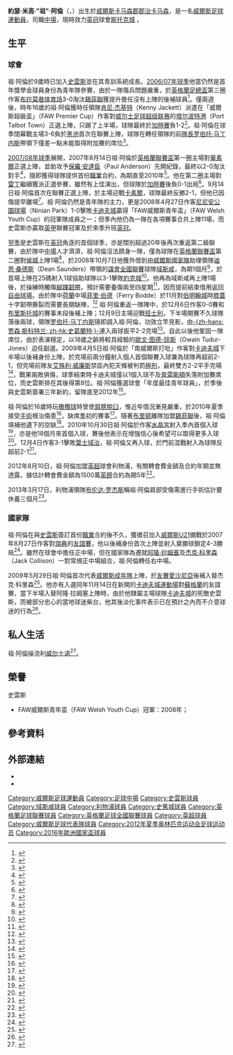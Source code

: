 {{noteTA|G1=足球|G2=FAcup|G3=英超|G4=liverpoolfc
|T=zh-hans:乔·艾伦; zh-hk:祖·阿倫; zh-tw:喬·艾倫
|1=zh-hans:乔; zh-hk:祖; zh-tw:喬
|2=zh-hans:艾伦; zh-hk:阿倫; zh-tw:艾倫
|3=zh-hans:约瑟夫·迈克尔·"乔"·艾伦; zh-hk:約瑟·米高·"祖"·阿倫; zh-tw:約瑟夫·邁克爾·"喬"·艾倫
|4=zh-hans:雷克斯汉姆; zh-hk:域斯咸;
|5=zh-hans:阿隆·拉姆塞; zh-hk:艾朗·藍斯; zh-tw:阿隆·拉姆塞
|6=zh-hans:杰克·科里森; zh-hk:積克·哥利遜;
|7=zh-hans:罗伯托·马丁内斯; zh-hk:羅拔圖·馬天尼斯;
|8=zh-hans:自由球场; zh-hk:自由球場;
|9=zh-hans:阿什利·威廉姆斯; zh-hk:艾殊利·威廉斯;
}}
{{Infobox football biography 2
| playername     = 祖·阿倫<br />''Joe Allen''
| image               = AUT vs. WAL 2016-10-06 (135).jpg
| image_size          = 
| nickname     = 威爾斯[[派路|派路]]
| fullname       = Joseph Michael Allen<ref name="Hugman2010-11 19">{{Cite book| editor-first  = Barry J.| editor-last = Hugman| title = The PFA Footballers' Who's Who 2010–11| year = 2010| publisher = Mainstream Publishing| isbn = 978-1-84596-601-0| page = 19 }}</ref>
| birth_date     = {{birth date and age|df=yes|1990|3|14}}<ref name="Hugman2010-11 19"/>
| birth_place    = {{flagicon|Wales}} [[威爾斯|威爾斯]][[卡马森|卡马森]]
| height         = {{convert|1.68|m|abbr=on}}<ref name="Hugman2010-11 19"/><ref>{{cite web |url= http://www.premierleague.com/en-gb/players/profile.html/joe-allen |title= Premier League Player Profile Joe Allen |date= 2015 |website= Premier League |publisher= Barclays Premier League |accessdate= 14 February 2015 |archive-date= 2016-03-07 |archive-url= https://web.archive.org/web/20160307181613/http://www.premierleague.com/en-gb/players/profile.html/joe-allen }}</ref>
| currentclub    = [[斯托克城足球俱乐部|斯托克城]]
| clubnumber     = 4
| youthyears1    = 1999−2007
| youthclubs1    = [[斯旺西城足球俱乐部|史雲斯]]
| position       = [[中場|正中場]]
| years1         = 2007−2012     |clubs1 = [[斯旺西城足球俱乐部|史雲斯]]             | caps1 = 127 |goals1 = 7
| years2         = 2008          |clubs2 = → [[雷克斯汉姆足球俱乐部|域斯咸]]         | caps2 = 2  |goals2 = 1
| years3         = 2012–2016 |clubs3 = [[利物浦足球俱乐部|利物浦]]         |caps3 = 91  |goals3 = 4
| years4              = 2016–     |clubs4 = [[斯托克城足球俱乐部|斯托克城]]       |caps4 = 171 |goals4 = 18
| nationalyears1 = 2005−2006| nationalteam1 = [[威爾斯17歲以下足球代表隊|威爾斯U17]] | nationalcaps1 = 10 |nationalgoals1 = 1
| nationalyears2 = 2006−2007| nationalteam2 = [[威爾斯19歲以下足球代表隊|威爾斯U19]] | nationalcaps2 = 4  |nationalgoals2 = 0
| nationalyears3 = 2007−2011| nationalteam3 = [[威爾斯21歲以下足球代表隊|威爾斯U21]] | nationalcaps3 = 14 |nationalgoals3 = 2
| nationalyears4 = 2009−    | nationalteam4 = [[威爾斯足球代表隊|威爾斯]]            | nationalcaps4 = 56 |nationalgoals4 = 2
| nationalyears5 = 2012      | nationalteam5 = [[英国奥林匹克足球队|英國]]            | nationalcaps5  = 5 |nationalgoals5 = 0
| club-update = 2021年1月2日
| nationalteam-update = 2019年11月19日
}}
'''約瑟·米高·"祖"·阿倫'''（{{lang-en|'''Joseph Michael "Joe" Allen'''}}，{{bd|1990年|3月14日|catIdx=Allen, Joe}}）出生於[[威爾斯|威爾斯]][[卡马森郡|卡马森郡]][[郡治|郡治]][[卡马森|卡马森]]，是一名[[威爾斯人|威爾斯]][[足球|足球]][[運動員|運動員]]，司職[[中場|中場]]，現時效力[[英格蘭足球冠軍聯賽|英冠]]球會[[斯托克城足球俱乐部|斯托克城]] 。

==生平==
===球會===
祖·阿倫於9歲時已加入[[斯旺西城足球俱乐部|史雲斯]]並在其青訓系統成長。[[2006年至2007年英格蘭足球甲級聯賽|2006/07年球季]]他當仍然是首年獎學金球員身份為青年隊參賽，由於一隊傷兵問題嚴重，於[[英格蘭足總盃|英格蘭足總盃]]第三圈作客[[布拉莫巷体育场|布拉莫巷体育场]]3-0淘汰[[谢菲尔德联足球俱乐部|錫菲聯]]獲提升擔任沒有上陣的後補球員<ref>{{cite web |language=en |url=http://news.bbc.co.uk/sport1/hi/football/fa_cup/6213977.stm |title=Sheff Utd 0–3 Swansea |publisher=''[[BBC_Sport|BBC Sport]]'' |date=2007-01-06 |accessdate=2009-06-20 |archive-date=2007-01-08 |archive-url=https://web.archive.org/web/20070108115830/http://news.bbc.co.uk/sport1/hi/football/fa_cup/6213977.stm }}</ref>。僅兩週後，時年16歲的祖·阿倫獲時任領隊[[肯尼·杰基特|肯尼·杰基特]]（Kenny Jackett）派遣在「威爾斯超級盃」（FAW Premier Cup）作客對[[威尔士足球超级联赛|威尔士足球超级联赛]]的[[Port_Talbot_Town_F.C.|塔尔波特港]]（Port Talbot Town）正選上陣，只踢了上半場，球隊最終於[[加時賽|加時賽]]負1-2<ref>{{cite web |language=en |url=http://news.bbc.co.uk/sport1/hi/football/league_of_wales/6264237.stm |title=Port Talbot 2–1 Swansea (aet) |publisher=''[[BBC_Sport|BBC Sport]]'' |date=2007-01-15 |accessdate=2009-06-20 |archive-date=2007-01-20 |archive-url=https://web.archive.org/web/20070120202059/http://news.bbc.co.uk/sport1/hi/football/league_of_wales/6264237.stm }}</ref>。祖·阿倫在球季閉幕戰主場3-6負於[[黑池足球會|黑池]]首次在聯賽上陣，球隊在轉任領隊的前[[隊長_(足球)|隊長]][[罗伯托·马丁内斯|罗伯托·马丁内斯]]帶領下僅差一點未能取得附加賽的席位<ref>{{cite web |language=en |url=http://news.bbc.co.uk/sport1/hi/football/eng_div_2/6603011.stm |title=Swansea 3–6 Blackpool |publisher=''[[BBC_Sport|BBC Sport]]'' |date=2007-05-05 |accessdate=2009-06-20 |archive-date=2007-09-06 |archive-url=https://web.archive.org/web/20070906130713/http://news.bbc.co.uk/sport1/hi/football/eng_div_2/6603011.stm }}</ref>。

[[2007年至2008年英格蘭足球甲級聯賽|2007/08年球季]]展開，2007年8月14日祖·阿倫於[[英格蘭聯賽盃|英格蘭聯賽盃]]第一圈主場對[[沃尔索尔足球俱乐部|華素爾]]正選上陣，並助攻予[[保羅·安達臣|保羅·安達臣]]（Paul Anderson）先開紀錄，最終以2-0淘汰對手<ref>{{cite news |language=en |url=http://www.swanseacity.net/page/MatchReport/0,,10354~39124,00.html |title=Swansea City vs Walsall 2-0 |publisher=[[斯旺西城足球俱乐部|''swanseacity.net'']] |date=2007-08-14 |accessdate=2011-01-12 }}{{Dead link|date=2019年12月 |bot=InternetArchiveBot |fix-attempted=yes }}</ref>，隨即獲得球隊提供首份[[職業|職業]]合約，為期直至2010年<ref>{{cite web |language=en |url=http://news.bbc.co.uk/sport1/hi/football/teams/s/swansea_city/6949127.stm |title=Swans reward Allen with new deal |publisher=''[[BBC_Sport|BBC Sport]]'' |date=2007-08-16 |accessdate=2009-06-20 |archive-date=2020-05-17 |archive-url=https://web.archive.org/web/20200517111459/http://news.bbc.co.uk/sport2/hi/football/teams/s/swansea_city/6949127.stm |dead-url=no }}</ref>。他在第二圈主場對[[雷丁足球俱乐部|雷丁]]繼續獲派正選參賽，雖然有上佳演出，但球隊於[[加時賽|加時賽]]後負0-1出局<ref>{{cite news |language=en |url=http://news.bbc.co.uk/sport2/hi/football/league_cup/6963517.stm |title=Swansea 0-1 Reading (aet) |publisher=''[[BBC_Sport|BBC Sport]]'' |date=2007-08-28 |accessdate=2011-01-12 |archive-date=2020-10-04 |archive-url=https://web.archive.org/web/20201004042359/http://news.bbc.co.uk/sport2/hi/football/league_cup/6963517.stm }}</ref>。9月14日祖·阿倫首次在聯賽正選上陣，於主場迎戰[[卡莱尔联足球俱乐部|卡素爾]]，球隊最終反勝2-1，但他已因傷提早離場<ref>{{cite news |language=en |url=http://news.bbc.co.uk/sport2/hi/football/eng_div_2/6984937.stm |title=Swansea 2-1 Carlisle |publisher=''[[BBC_Sport|BBC Sport]]'' |date=2007-09-14 |accessdate=2011-01-12 |archive-date=2016-03-10 |archive-url=https://web.archive.org/web/20160310075821/http://news.bbc.co.uk/sport2/hi/football/eng_div_2/6984937.stm }}</ref>。祖·阿倫仍然是青年隊的主力，更是2008年4月27日作客[[尼尼安公園球場|尼尼安公園球場]]（Ninian Park）1-0擊敗[[卡迪夫城足球俱乐部|卡迪夫城]]贏得「FAW威爾斯青年盃」（FAW Welsh Youth Cup）的冠軍隊成員之一；但季內他仍為一隊在各項賽事合共上陣11場，而史雲斯亦贏取[[英甲|英甲]]聯賽冠軍及於來季升班[[英冠|英冠]]。

[[2008年至2009年英格蘭足球冠軍聯賽|翌季]]是史雲斯在[[英冠|英冠]]角逐的首個球季，亦是闊別超過20年後再次重返第二級聯賽，由於隊中[[中場|中場]]人才濟濟，祖·阿倫沒法躋身一隊，僅為球隊在[[英格蘭聯賽盃|英格蘭聯賽盃]]第二圈對[[赫尔城足球俱乐部|侯城]]上陣1場<ref>{{cite news |language=en |url=http://news.bbc.co.uk/sport2/hi/football/league_cup/7576353.stm |title=Swansea 2-1 Hull (aet) |publisher=''[[BBC_Sport|BBC Sport]]'' |date=2008-08-26 |accessdate=2011-01-12 |archive-date=2012-11-22 |archive-url=https://www.webcitation.org/6CMI8f5oS?url=http://news.bbc.co.uk/sport2/hi/football/league_cup/7576353.stm |dead-url=no }}</ref>，於2008年10月7日他獲外借到由[[威爾斯足球代表隊|威爾斯國家隊]]助理領隊[[迪恩·桑德斯|迪恩·桑德斯]]（Dean Saunders）帶領的[[英格蘭足球議會全國聯賽|議會全國聯賽]]球隊[[雷克斯汉姆足球俱乐部|域斯咸]]，為期1個月<ref>{{cite web |language=en |url=http://news.bbc.co.uk/sport1/hi/football/teams/w/wrexham/7657000.stm |title=Swan Allen joins Wrexham on loan |publisher=''[[BBC_Sport|BBC Sport]]'' |date=2008-10-07 |accessdate=2009-06-20 |archive-date=2009-02-05 |archive-url=https://web.archive.org/web/20090205054004/http://news.bbc.co.uk/sport1/hi/football/teams/w/wrexham/7657000.stm }}</ref>，於首場上陣在25碼射入1球協助球隊以3-1擊敗[[約克城足球會|約克城]]<ref>{{cite web |language=en |url=http://news.bbc.co.uk/sport1/hi/football/eng_conf/7646274.stm |title=Wrexham 3–1 York |publisher=''[[BBC_Sport|BBC Sport]]'' |date=2008-10-07 |accessdate=2009-06-20 |archive-date=2020-11-25 |archive-url=https://web.archive.org/web/20201125110715/http://news.bbc.co.uk/sport2/hi/football/eng_conf/7646274.stm |dead-url=no }}</ref>。他再為域斯咸再上陣1場後，於操練時觸傷[[腳踝|腳踝]][[韌帶|韌帶]]，預計需要養傷兩至四星期<ref>{{cite web |language=en |url=http://www.wrexhamafc.co.uk/page/NewsDetail/0,,10311~1429114,00.html |title=Joe likely to be out for several weeks |publisher=[[雷克斯汉姆足球俱乐部|''Wrexhamafc.co.uk'']] |date=2008-10-22 |accessdate=2009-06-20 |deadurl=yes |archiveurl=https://web.archive.org/web/20081025051639/http://www.wrexhamafc.co.uk/page/NewsDetail/0%2C%2C10311~1429114%2C00.html |archivedate=2008-10-25 }}</ref>，因而提前結束借用返回[[自由球場|自由球場]]。由於隊中[[荷蘭|荷蘭]]中場[[菲里·伯德|菲里·伯德]]（Ferry Bodde）於11月對[[伯明翰足球會|伯明翰城]]時[[膝蓋|膝蓋]]十字韌帶撕裂而需要長期缺陣，<ref>{{cite web |language=en |url=http://news.bbc.co.uk/sport1/hi/football/teams/s/swansea_city/7854024.stm |title=Allen is premier quality – Bodde |publisher=''[[BBC_Sport|BBC Sport]]'' |date=2009-01-29 |accessdate=2009-06-20 |archive-date=2022-05-06 |archive-url=https://web.archive.org/web/20220506000009/http://news.bbc.co.uk/sport1/hi/football/teams/s/swansea_city/7854024.stm }}</ref> 祖·阿倫重返一隊陣中，於12月6日作客0-0賽和[[布里斯托尔城足球俱乐部|布里斯托城]]的賽事末段後補上陣；12月9日主場迎戰[[巴恩斯利足球俱乐部|班士利]]，下半場開賽不久球隊落後兩球，領隊[[罗伯托·马丁内斯|罗伯托·马丁内斯]]隨即調入祖·阿倫，功效立竿見影，由[[贾森·斯科特兰|-{zh-hans:贾森·斯科特兰; zh-hk:史葛蘭特;}-]]連入兩球扳平2-2完場<ref>{{cite web |language=en |url=http://news.bbc.co.uk/sport1/hi/football/eng_div_1/7763339.stm |title=Swansea 2–2 Barnsley |publisher=''[[BBC_Sport|BBC Sport]]'' |date=2008-12-09 |accessdate=2009-06-20 |archive-date=2008-12-16 |archive-url=https://web.archive.org/web/20081216004641/http://news.bbc.co.uk/sport1/hi/football/eng_div_1/7763339.stm }}</ref>。自此以後他鞏固一隊席位，由於表演穩定，以18歲之齡將較具經驗的[[歐文·图德-琼斯|歐文·图德-琼斯]]（Owain Tudur-Jones）迫任副選。2009年4月5日祖·阿倫於「南威爾斯打吡」作客對[[卡迪夫城足球俱乐部|卡迪夫城]]下半場以後補身份上陣，於完場前兩分鐘射入個人首個聯賽入球兼為球隊再超前2-1，但完場前隊友[[艾殊利·威廉斯|艾殊利·威廉斯]]禁區內犯天條被判罰[[十二碼|極刑]]，最終雙方2-2平手完場<ref>{{cite web |language=en |url=http://news.bbc.co.uk/sport1/hi/football/eng_div_1/7972863.stm |title=Cardiff 2–2 Swansea |publisher=''[[BBC_Sport|BBC Sport]]'' |date=2009-04-05 |accessdate=2009-06-20 |archive-date=2009-04-05 |archive-url=https://web.archive.org/web/20090405235751/http://news.bbc.co.uk/sport1/hi/football/eng_div_1/7972863.stm |dead-url=no }}</ref>，戰果兩敗俱傷，球季結束時卡迪夫城僅以1個入球不及[[普雷斯顿足球俱乐部|普雷斯頓]]失落附加賽席位，而史雲斯排在其後得第8位。祖·阿倫獲選球會「年度最佳青年球員」，於季後與史雲斯簽署三年新約，留隊直至2012年<ref>{{Cite web |language=en |url=http://news.bbc.co.uk/sport1/hi/football/teams/s/swansea_city/8119829.stm |title=Allen signs new Swansea contract |publisher=''[[BBC_Sport|BBC Sport]]'' |date=2009-06-26 |accessdate=2009-06-26 |archive-date=2009-06-29 |archive-url=https://web.archive.org/web/20090629055242/http://news.bbc.co.uk/sport1/hi/football/teams/s/swansea_city/8119829.stm |dead-url=no }}</ref>。

祖·阿倫於16歲時玩[[橄欖球|橄欖球]]時曾使[[肩膀|肩膀]][[脫臼|脫臼]]，惟近年情況漸見嚴重，於2010年夏季接受[[手術|手術]]根治傷患<ref>{{cite news |language=en |url=http://www.skysports.com/story/0,19528,11688_6139931,00.html |title=Op for Swans star |publisher=''Sky Sports'' |date=2010-05-07 |accessdate=2011-01-12 |archive-date=2016-03-10 |archive-url=https://web.archive.org/web/20160310085749/http://www.skysports.com/story/0,19528,11688_6139931,00.html }}</ref>，缺席[[2010年至2011年英格蘭足球冠軍聯賽|季]]初的賽事<ref>{{cite news |language=en |url=http://www.skysports.com/story/0,19528,11095_6196796,00.html |title=Allen blow for Swans |publisher=''Sky Sports'' |date=2010-06-08 |accessdate=2011-01-12 |archive-date=2016-03-09 |archive-url=https://web.archive.org/web/20160309131905/http://www.skysports.com/story/0,19528,11095_6196796,00.html }}</ref>。隨著[[莱昂·布里顿|布里顿]]離隊加盟[[谢菲尔德联足球俱乐部|錫菲聯]]後，祖·阿倫填補他遺下的空缺<ref>{{cite news |language=en |url=http://news.bbc.co.uk/sport2/hi/football/teams/s/swansea_city/9291883.stm |title=Swansea facing Sheffield United at 'worst time' |publisher=''[[BBC_Sport|BBC Sport]]'' |date=2010-12-17 |accessdate=2011-01-13 |archive-date=2016-03-06 |archive-url=https://web.archive.org/web/20160306224307/http://news.bbc.co.uk/sport2/hi/football/teams/s/swansea_city/9291883.stm }}</ref>。2010年10月30日祖·阿倫於作客[[水晶宫足球俱乐部|水晶宮]]射入季內首個入球<ref>{{cite news |language=en |url=http://news.bbc.co.uk/sport2/hi/football/eng_div_1/9129629.stm |title=Crystal Palace 0-3 Swansea |publisher=''[[BBC_Sport|BBC Sport]]'' |date=2010-10-30 |accessdate=2011-01-13 |archive-date=2013-06-03 |archive-url=https://www.webcitation.org/6H6jigt5d?url=http://news.bbc.co.uk/sport2/hi/football/eng_div_1/9129629.stm |dead-url=no }}</ref>，亦是他18個月來首個入球，賽後他表示在增強信心後希望可以取得更多入球<ref>{{cite news |language=en |url=http://news.bbc.co.uk/sport2/hi/football/teams/s/swansea_city/9143330.stm |title=Joe Allen targets more goals for Swansea City |publisher=''[[BBC_Sport|BBC Sport]]'' |date=2010-11-01 |accessdate=2011-01-13 |archive-date=2016-03-07 |archive-url=https://web.archive.org/web/20160307155200/http://news.bbc.co.uk/sport2/hi/football/teams/s/swansea_city/9143330.stm }}</ref>。12月4日作客3-1擊敗[[伊普斯维奇城足球俱乐部|葉士域治]]，祖·阿倫又再入球，於門前混戰射入為球隊反超前2-1<ref>{{cite news |language=en |url=http://news.bbc.co.uk/sport2/hi/football/eng_div_1/9244230.stm |title=Ipswich 1-3 Swansea |publisher=''[[BBC_Sport|BBC Sport]]'' |date=2010-12-04 |accessdate=2011-01-13 |archive-date=2019-02-14 |archive-url=https://web.archive.org/web/20190214012648/http://news.bbc.co.uk/sport2/hi/football/eng_div_1/9244230.stm }}</ref>。

2012年8月10日，祖·阿倫加盟[[英超|英超]]球會利物浦，有關轉會費金額及合約年期並無透露，據估計轉會費金額為1500萬[[英鎊|英鎊]]合約為期5年<ref>{{cite news |language=en |url=http://www.dailymail.co.uk/sport/football/article-2186696/Joe-Allen-joins-Liverpool-Swansea-15m-deal.html |title=Gotcha! Liverpool boss Rodgers delighted after wrapping up £15m move for Allen |publisher=''Daily Mail'' |date=2012-08-10 |accessdate=2013-03-19 |archive-date=2020-10-31 |archive-url=https://web.archive.org/web/20201031234008/https://www.dailymail.co.uk/sport/football/article-2186696/Joe-Allen-joins-Liverpool-Swansea-15m-deal.html }}</ref>。

2013年3月17日，利物浦領隊[[布伦达·罗杰斯|布伦达·罗杰斯]]稱祖·阿倫肩部受傷需進行手術估計要休養三個月<ref>{{cite news |language=en |url=http://www.bbc.co.uk/sport/0/football/21735764 |title=Liverpool's Joe Allen out of Wales' World Cup qualifying squad |publisher=''[[BBC_Sport|BBC Sport]]'' |date=2013-03-17 |accessdate=2013-03-19 |archive-date=2013-10-17 |archive-url=https://web.archive.org/web/20131017120800/http://www.bbc.co.uk/sport/0/football/21735764 }}</ref>。

===國家隊===
祖·阿倫在與[[斯旺西城足球俱乐部|史雲斯]]簽訂首份[[職業|職業]]合約後不久，獲徵召加入[[威爾斯21歲以下足球代表隊|威爾斯U21]]備戰於2007年8月27日作客對[[瑞典21歲以下國家足球隊|瑞典]]的[[友誼賽|友誼賽]]，他以後補身份首次上陣並射入奠勝球鎖定4-3勝局<ref>{{cite web |language=en |url=http://news.bbc.co.uk/sport1/hi/football/league_of_wales/6955612.stm |title=Sweden U21 3–4 Wales U21 |publisher=''[[BBC_Sport|BBC Sport]]'' |date=2007-08-21 |accessdate=2009-06-20 |archive-date=2022-05-06 |archive-url=https://web.archive.org/web/20220506000011/http://news.bbc.co.uk/sport1/hi/football/league_of_wales/6955612.stm }}</ref>。雖然在球會中擔任正中場，但在國家隊為遷就[[阿隆·拉姆塞|阿隆·拉姆塞]]及[[杰克·科里森|杰克·科里森]]（Jack Collison）一對常規正中場組合，祖·阿倫轉任右中場。

2009年5月29日祖·阿倫首次代表[[威爾斯足球代表隊|威爾斯成年隊]]上陣，於[[友賽|友賽]][[愛沙尼亞國家足球隊|愛沙尼亞]]後補入替杰克·科里森<ref>{{cite web |language=en |url=http://news.bbc.co.uk/sport1/hi/football/internationals/8046478.stm |title=Wales 1–0 Estonia |publisher=''[[BBC_Sport|BBC Sport]]'' |date=2009-05-29 |accessdate=2009-06-20 |archive-date=2009-05-18 |archive-url=https://web.archive.org/web/20090518043454/http://news.bbc.co.uk/sport1/hi/football/internationals/8046478.stm |dead-url=no }}</ref>。他亦有入選同年11月14日在新開的[[卡迪夫城運動場|卡迪夫城運動場]]對[[蘇格蘭足球代表隊|蘇格蘭]]的友誼賽，當下半場入替阿隆·拉姆塞上陣時，由於他隸屬主場球隊[[卡迪夫城足球俱乐部|卡迪夫城]]的死敵史雲斯，而被部分忠心的當地球迷柴台，他其後淡化事件表示已在預計之內而不介意球迷的行為<ref>{{cite news |language=en |title=Cardiff boos didn't affect me at all, says patriotic Allen |url=http://www.thisissouthwales.co.uk/news/Cardiff-boos-didn-t-affect-says-patriotic-Allen/article-1516294-detail/article.html |publisher=''thisissouthwales.co.uk'' |date=16 November 2009}}</ref>。

==私人生活==
祖·阿倫操流利[[威尔士语|威尔士语]]<ref>{{cite news |language=en |title=Last two games like cup finals |url=http://www.bbc.co.uk/cymru/chwaraeon/fidio/jallen_sheff.shtml |publisher=''[[BBC|BBC Wales]]'' |date=22 April 2010 |accessdate=2011-01-11 |archive-date=2016-10-12 |archive-url=https://web.archive.org/web/20161012203112/http://www.bbc.co.uk/cymru/chwaraeon/fidio/jallen_sheff.shtml }}</ref>。

==榮譽==
;史雲斯
* FAW威爾斯青年盃（FAW Welsh Youth Cup）冠軍：2008年；

==參考資料==
{{reflist}}

==外部連結==
*{{Soccerway}}
*{{soccerbase|id=45981|name=祖·阿倫}}

{{史篤城球員名單}}
{{2012年奧運會男子足球英國參賽名單}}
{{2016年歐洲國家盃威爾斯參賽名單}}
{{2020年欧洲足球锦标赛威尔士参赛名单}}

{{DEFAULTSORT:Allen, Joe}}
[[Category:威爾斯足球運動員|Category:威爾斯足球運動員]]
[[Category:足球中場|Category:足球中場]]
[[Category:史雲斯球員|Category:史雲斯球員]]
[[Category:域斯咸球員|Category:域斯咸球員]]
[[Category:利物浦球員|Category:利物浦球員]]
[[Category:史篤城球員|Category:史篤城球員]]
[[Category:英格蘭足球聯賽球員|Category:英格蘭足球聯賽球員]]
[[Category:英格蘭足球全國聯賽球員|Category:英格蘭足球全國聯賽球員]]
[[Category:英超球員|Category:英超球員]]
[[Category:威爾斯足球代表隊球員|Category:威爾斯足球代表隊球員]]
[[Category:2012年夏季奥林匹克运动会足球运动员|Category:2012年夏季奥林匹克运动会足球运动员]]
[[Category:2016年歐洲國家盃球員|Category:2016年歐洲國家盃球員]]